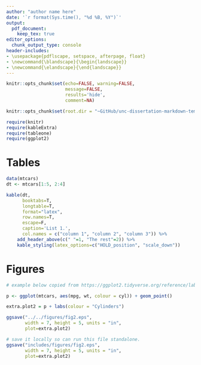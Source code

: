 ```yaml
---
author: "author name here"
date: '`r format(Sys.time(), "%d %B, %Y")`'
output:
  pdf_document:
    keep_tex: true
editor_options: 
  chunk_output_type: console
header-includes:
- \usepackage{pdflscape, setspace, afterpage, float}
- \newcommand{\blandscape}{\begin{landscape}}
- \newcommand{\elandscape}{\end{landscape}}
---
```



```r
knitr::opts_chunk$set(echo=FALSE, warning=FALSE,
                      message=FALSE, 
                      results='hide',
                      comment=NA)

knitr::opts_chunk$set(root.dir = "~GitHub/unc-dissertation-markdown-template/includes/scripts/paper1",fig.pos="H")
```

```r
require(knitr)
require(kableExtra)
require(tableone)
require(ggplot2)
```

# Tables

\singlespace


```r

data(mtcars)
dt <- mtcars[1:5, 2:4]

kable(dt,
      booktabs=T,
      longtable=T,
      format="latex",
      row.names=T,
      escape=F,
      caption='List 1.',
      col.names = c("column 1", "column 2", "column 3")) %>%
    add_header_above(c(" "=1, "The rest"=2)) %>%
    kable_styling(latex_options=c("HOLD_position", "scale_down"))

```

\clearpage
\newpage


\blandscape

# Figures

\centering

```r

# example below copied from https://ggplot2.tidyverse.org/reference/labs.html

p <- ggplot(mtcars, aes(mpg, wt, colour = cyl)) + geom_point()

extra.plot2 = p + labs(colour = "Cylinders")

ggsave("../../figures/fig2.eps", 
       width = 7, height = 5, units = "in",
       plot=extra.plot2)

# save it locally so can run this file standalone.
ggsave("includes/figures/fig2.eps", 
       width = 7, height = 5, units = "in",
       plot=extra.plot2)

```

\begin{figure}[H]
\centering
\caption{(MS2: Figure 1) Title here.}
\includegraphics{includes/figures/fig2.eps}
\end{figure}

\elandscape
